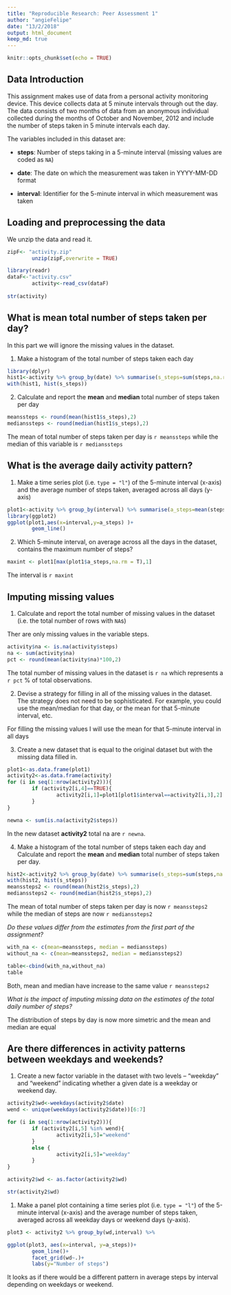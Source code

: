 ```yaml
---
title: "Reproducible Research: Peer Assessment 1"
author: "angieFelipe"
date: "13/2/2018"
output: html_document
keep_md: true
---
```


```r
knitr::opts_chunk$set(echo = TRUE)

```

## Data Introduction

This assignment makes use of data from a personal activity monitoring device. This device collects data at 5 minute intervals through out the day. The data consists of two months of data from an anonymous individual collected during the months of October and November, 2012 and include the number of steps taken in 5 minute intervals each day.

The variables included in this dataset are:

* **steps**: Number of steps taking in a 5-minute interval (missing
    values are coded as `NA`)

* **date**: The date on which the measurement was taken in YYYY-MM-DD
    format

* **interval**: Identifier for the 5-minute interval in which
    measurement was taken




## Loading and preprocessing the data

We unzip the data and read it. 

```r
zipF<- "activity.zip"
        unzip(zipF,overwrite = TRUE)

library(readr)
dataF<-"activity.csv"
        activity<-read_csv(dataF)
        
str(activity)                
```


## What is mean total number of steps taken per day?

In this part we will ignore the missing values in the dataset.

1. Make a histogram of the total number of steps taken each day

```r
library(dplyr)
hist1<-activity %>% group_by(date) %>% summarise(s_steps=sum(steps,na.rm=T))
with(hist1, hist(s_steps))

```




2. Calculate and report the **mean** and **median** total number of steps taken per day

```r
meanssteps <- round(mean(hist1$s_steps),2)
medianssteps <- round(median(hist1$s_steps),2)

```

The mean of total number of steps taken per day is `r meanssteps` while the median of
this variable is `r medianssteps`


## What is the average daily activity pattern?

1. Make a time series plot (i.e. `type = "l"`) of the 5-minute interval (x-axis) and the average number of steps taken, averaged across all days (y-axis)

```r
plot1<-activity %>% group_by(interval) %>% summarise(a_steps=mean(steps,na.rm=T))
library(ggplot2)
ggplot(plot1,aes(x=interval,y=a_steps) )+
        geom_line()
```


2. Which 5-minute interval, on average across all the days in the dataset, contains the maximum number of steps?

```r
maxint <- plot1[max(plot1$a_steps,na.rm = T),1]
```

The interval is `r maxint`

## Imputing missing values

1. Calculate and report the total number of missing values in the dataset (i.e. the total number of rows with `NA`s)

Ther are only missing values in the variable steps.

```r
activity$na <- is.na(activity$steps)
na <- sum(activity$na)
pct <- round(mean(activity$na)*100,2)
```

The total number of missing values in the dataset is `r na` which represents a
 `r pct` % of total observations.

2. Devise a strategy for filling in all of the missing values in the dataset. The strategy does not need to be sophisticated. For example, you could use the mean/median for that day, or the mean for that 5-minute interval, etc.

For filling the missing values I will use the mean for that 5-minute interval in all days

3. Create a new dataset that is equal to the original dataset but with the missing data filled in.
```r

plot1<-as.data.frame(plot1)
activity2<-as.data.frame(activity)
for (i in seq(1:nrow(activity2))){
        if (activity2[i,4]==TRUE){
                activity2[i,1]=plot1[plot1$interval==activity2[i,3],2]
        }
}

newna <- sum(is.na(activity2$steps))
```

In the new dataset **activity2** total na are `r newna`.

4. Make a histogram of the total number of steps taken each day and Calculate and report the **mean** and **median** total number of steps taken per day. 
```r
hist2<-activity2 %>% group_by(date) %>% summarise(s_steps=sum(steps,na.rm=T))
with(hist2, hist(s_steps))
meanssteps2 <- round(mean(hist2$s_steps),2)
medianssteps2 <- round(median(hist2$s_steps),2)

```

The mean of total number of steps taken per day is now `r meanssteps2` while the median of
steps are now `r medianssteps2`

*Do these values differ from the estimates from the first part of the assignment? *

```r
with_na <- c(mean=meanssteps, median = medianssteps)
without_na <- c(mean=meanssteps2, median = medianssteps2)

table<-cbind(with_na,without_na)
table

```
 Both, mean and median have increase to the same value `r meanssteps2` 

*What is the impact of imputing missing data on the estimates of the total daily number of steps?*

The distribution of steps by day is now more simetric and the mean and median are equal 

## Are there differences in activity patterns between weekdays and weekends?

1. Create a new factor variable in the dataset with two levels -- "weekday" and "weekend" indicating whether a given date is a weekday or weekend day.
```r
activity2$wd<-weekdays(activity2$date)
wend <- unique(weekdays(activity2$date))[6:7]

for (i in seq(1:nrow(activity2))){
        if (activity2[i,5] %in% wend){
                activity2[i,5]="weekend"
        }
        else {
                activity2[i,5]="weekday"    
        }
}

activity2$wd <- as.factor(activity2$wd)

str(activity2$wd)
```

1. Make a panel plot containing a time series plot (i.e. `type = "l"`) of the 5-minute interval (x-axis) and the average number of steps taken, averaged across all weekday days or weekend days (y-axis).

```r
plot3 <- activity2 %>% group_by(wd,interval) %>%                         summarise(a_steps=mean(steps,na.rm=T))

ggplot(plot3, aes(x=interval, y=a_steps))+
        geom_line()+
        facet_grid(wd~.)+
        labs(y="Number of steps")
```

It looks as if there would be a different pattern in average steps by interval depending on weekdays or weekend.
